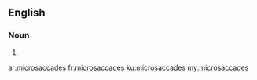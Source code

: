 ==English==

===Noun===
{{head|en}}

# {{plural of|microsaccade}}

[[ar:microsaccades]]
[[fr:microsaccades]]
[[ku:microsaccades]]
[[my:microsaccades]]